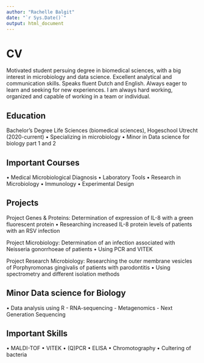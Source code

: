 ```yaml
---
author: "Rachelle Balgit"
date: "`r Sys.Date()`"
output: html_document
---
```


# CV 
Motivated student persuing degree in biomedical sciences, with a big interest in microbiology and data science. Excellent analytical and communication skills. Speaks fluent Dutch and English. Always eager to learn and seeking for new experiences.  I am always hard working, organized and capable of working in a team or individual. 

## Education
Bachelor’s Degree
Life Sciences (biomedical sciences), Hogeschool Utrecht (2020-current)
•	Specializing in microbiology 
•	Minor in Data science for biology part 1 and 2 

## Important Courses
•	Medical Microbiological Diagnosis 
•	Laboratory Tools 
•	Research in Microbiology
•	Immunology
•	Experimental Design  

## Projects 
Project Genes & Proteins: Determination of expression of IL-8 with a green fluorescent protein 
•	Researching increased IL-8 protein levels of patients with an RSV infection

Project Microbiology: Determination of an infection associated with Neisseria gonorrhoeae of patients
•	Using PCR and VITEK 

Project Research Microbiology: Researching the outer membrane vesicles of Porphyromonas gingivalis of patients with parodontitis
•	Using spectrometry and different isolation methods 

## Minor Data science for Biology 
• Data analysis using R 
  - RNA-sequencing 
  - Metagenomics 
  - Next Generation Sequencing 

## Important Skills
•	MALDI-TOF
•	VITEK 
•	(Q)PCR 
•	ELISA 
•	Chromotography
•	Cultering of bacteria  


